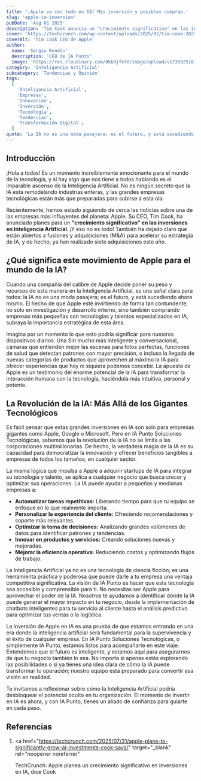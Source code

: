 ```yaml
---
title: '¡Apple va con todo en IA! Más inversión y posibles compras.'
slug: 'apple-ia-inversion'
pubDate: 'Aug 01 2025'
description: 'Tim Cook anuncia un "crecimiento significativo" en las inversiones de IA de Apple y la búsqueda de fusiones y adquisiciones, marcando la IA como el futuro esencial para la tecnología y las empresas de todos los tamaños.'
cover: 'https://techcrunch.com/wp-content/uploads/2025/07/tim-cook-2025-GettyImages-2223580830.jpg'
coverAlt: 'Tim Cook CEO de Apple'
author:
  name: 'Sergio Rondón'
  description: 'CEO de IA Punto'
  image: 'https://res.cloudinary.com/dkb9jfet8/image/upload/v1739925181/sergio_gdcaeh.png'
category: 'Inteligencia Artificial'
subcategory: 'Tendencias y Opinión'
tags:
  [
    'Inteligencia Artificial',
    'Empresas',
    'Innovación',
    'Inversión',
    'Tecnología',
    'Tendencias',
    'Transformación Digital',
  ]
quote: 'La IA no es una moda pasajera; es el futuro, y está sucediendo ahora mismo.'
---
```


<h2 id="introduccion">Introducción</h2>

¡Hola a todos! Es un momento increíblemente emocionante para el mundo de la tecnología, y si hay algo que nos tiene a todos hablando es el imparable ascenso de la Inteligencia Artificial. No es ningún secreto que la IA está remodelando industrias enteras, y las grandes empresas tecnológicas están más que preparadas para subirse a esta ola.

Recientemente, hemos estado siguiendo de cerca las noticias sobre una de las empresas más influyentes del planeta: Apple. Su CEO, Tim Cook, ha anunciado planes para un **"crecimiento significativo" en las inversiones en Inteligencia Artificial**. ¡Y eso no es todo! También ha dejado claro que están abiertos a fusiones y adquisiciones (M&A) para acelerar su estrategia de IA, y de hecho, ya han realizado siete adquisiciones este año.

<h2 id="que-significa-este-movimiento-de-apple-para-el-mundo-de-la">
  ¿Qué significa este movimiento de Apple para el mundo de la IA?
</h2>

Cuando una compañía del calibre de Apple decide poner su peso y recursos de esta manera en la Inteligencia Artificial, es una señal clara para todos: la IA no es una moda pasajera; es el futuro, y está sucediendo ahora mismo. El hecho de que Apple esté invirtiendo de forma tan contundente, no solo en investigación y desarrollo interno, sino también comprando empresas más pequeñas con tecnologías y talentos especializados en IA, subraya la importancia estratégica de esta área.

Imagina por un momento lo que esto podría significar para nuestros dispositivos diarios. Una Siri mucho más inteligente y conversacional, cámaras que entienden mejor las escenas para fotos perfectas, funciones de salud que detectan patrones con mayor precisión, o incluso la llegada de nuevas categorías de productos que aprovechen al máximo la IA para ofrecer experiencias que hoy ni siquiera podemos concebir. La apuesta de Apple es un testimonio del enorme potencial de la IA para transformar la interacción humana con la tecnología, haciéndola más intuitiva, personal y potente.

<h2 id="la-revolucion-de-la-ia-mas-alla-de-los-gigantes-tecnologicos">
  La Revolución de la IA: Más Allá de los Gigantes Tecnológicos
</h2>

Es fácil pensar que estas grandes inversiones en IA son solo para empresas gigantes como Apple, Google o Microsoft. Pero en IA Punto Soluciones Tecnológicas, sabemos que la revolución de la IA no se limita a las corporaciones multimillonarias. De hecho, la verdadera magia de la IA es su capacidad para democratizar la innovación y ofrecer beneficios tangibles a empresas de todos los tamaños, en cualquier sector.

La misma lógica que impulsa a Apple a adquirir startups de IA para integrar su tecnología y talento, se aplica a cualquier negocio que busca crecer y optimizar sus operaciones. La IA puede ayudar a pequeñas y medianas empresas a:

- **Automatizar tareas repetitivas:** Liberando tiempo para que tu equipo se enfoque en lo que realmente importa.
- **Personalizar la experiencia del cliente:** Ofreciendo recomendaciones y soporte más relevantes.
- **Optimizar la toma de decisiones:** Analizando grandes volúmenes de datos para identificar patrones y tendencias.
- **Innovar en productos y servicios:** Creando soluciones nuevas y mejoradas.
- **Mejorar la eficiencia operativa:** Reduciendo costos y optimizando flujos de trabajo.

La Inteligencia Artificial ya no es una tecnología de ciencia ficción; es una herramienta práctica y poderosa que puede darle a tu empresa una ventaja competitiva significativa. La visión de IA Punto es hacer que esta tecnología sea accesible y comprensible para ti. No necesitas ser Apple para aprovechar el poder de la IA. Nosotros te ayudamos a identificar dónde la IA puede generar el mayor impacto en tu negocio, desde la implementación de chatbots inteligentes para tu servicio al cliente hasta el análisis predictivo para optimizar tus ventas o la logística.

La inversión de Apple en IA es una prueba de que estamos entrando en una era donde la inteligencia artificial será fundamental para la supervivencia y el éxito de cualquier empresa. En IA Punto Soluciones Tecnológicas, o simplemente IA Punto, estamos listos para acompañarte en este viaje. Entendemos que el futuro es inteligente, y estamos aquí para asegurarnos de que tu negocio también lo sea. No importa si apenas estás explorando las posibilidades o si ya tienes una idea clara de cómo la IA puede transformar tu operación; nuestro equipo está preparado para convertir esa visión en realidad.

Te invitamos a reflexionar sobre cómo la Inteligencia Artificial podría desbloquear el potencial oculto en tu organización. El momento de invertir en IA es ahora, y con IA Punto, tienes un aliado de confianza para guiarte en cada paso.

<h2 id="referencias">Referencias</h2>

1.  <a
      href="https://techcrunch.com/2025/07/31/apple-plans-to-significantly-grow-ai-investments-cook-says/"
      target="_blank"
      rel="noopener noreferrer"
    >
      TechCrunch: Apple planea un crecimiento significativo en inversiones en
      IA, dice Cook
    </a>
